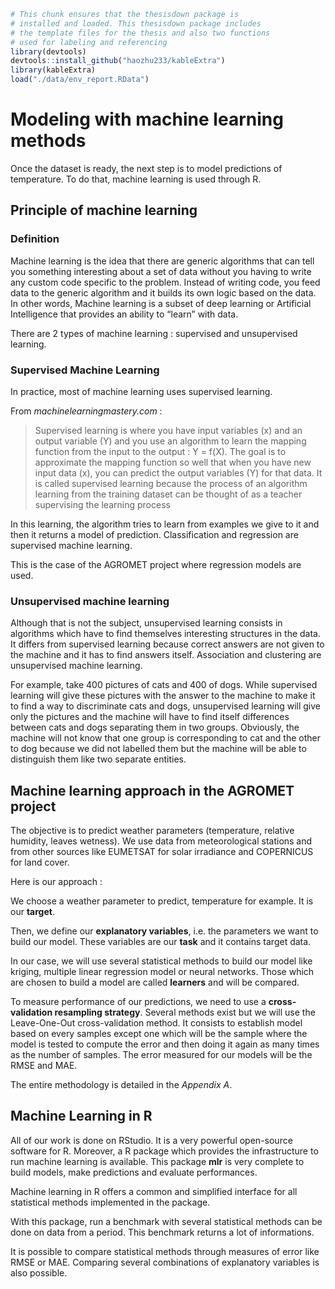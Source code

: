 ```r
# This chunk ensures that the thesisdown package is
# installed and loaded. This thesisdown package includes
# the template files for the thesis and also two functions
# used for labeling and referencing
library(devtools)
devtools::install_github("haozhu233/kableExtra")
library(kableExtra)
load("./data/env_report.RData")
```


# Modeling with machine learning methods {#model}

Once the dataset is ready, the next step is to model predictions of temperature. To do that, machine learning is used through R.

## Principle of machine learning

### Definition

Machine learning is the idea that there are generic algorithms that can tell you something interesting about a set of data without you having to write any custom code specific to the problem. Instead of writing code, you feed data to the generic algorithm and it builds its own logic based on the data. In other words, Machine learning is a subset of deep learning or Artificial Intelligence that provides an ability to “learn” with data. 

There are 2 types of machine learning : supervised and unsupervised learning.

### Supervised Machine Learning

In practice, most of machine learning uses supervised learning.

From *machinelearningmastery.com* :

>Supervised learning is where you have input variables (x) and an output variable (Y) and you use an algorithm to learn the mapping function from the input to the output : Y = f(X).
The goal is to approximate the mapping function so well that when you have new input data (x), you can predict the output variables (Y) for that data.
It is called supervised learning because the process of an algorithm learning from the training dataset can be thought of as a teacher supervising the learning process

In this learning, the algorithm tries to learn from examples we give to it and then it returns a model of prediction. Classification and regression are supervised machine learning.  

This is the case of the AGROMET project where regression models are used.

### Unsupervised machine learning

Although that is not the subject, unsupervised learning consists in algorithms which have to find themselves interesting structures in the data. It differs from supervised learning because correct answers are not given to the machine and it has to find answers itself. Association and clustering are unsupervised machine learning.

For example, take 400 pictures of cats and 400 of dogs. While supervised learning will give these pictures with the answer to the machine to make it to find a way to discriminate cats and dogs, unsupervised learning will give only the pictures and the machine will have to find itself differences between cats and dogs separating them in two groups. Obviously, the machine will not know that one group is corresponding to cat and the other to dog because we did not labelled them but the machine will be able to distinguish them like two separate entities.

## Machine learning approach in the AGROMET project

The objective is to predict weather parameters (temperature, relative humidity, leaves wetness). We use data from meteorological stations and from other sources like EUMETSAT for solar irradiance and COPERNICUS for land cover.

Here is our approach :

We choose a weather parameter to predict, temperature for example. It is our __target__.

Then, we define our __explanatory variables__, i.e. the parameters we want to build our model. These variables are our __task__ and it contains target data.

In our case, we will use several statistical methods to build our model like kriging, multiple linear regression model or neural networks. Those which are chosen to build a model are called __learners__ and will be compared.

To measure performance of our predictions, we need to use a __cross-validation resampling strategy__. Several methods exist but we will use the Leave-One-Out cross-validation method. It consists to establish model based on every samples except one which will be the sample where the model is tested to compute the error and then doing it again as many times as the number of samples. The error measured for our models will be the RMSE and MAE.

The entire methodology is detailed in the _Appendix A_.

## Machine Learning in R

All of our work is done on RStudio. It is a very powerful open-source software for R. Moreover, a R package which provides the infrastructure to run machine learning is available. This package **mlr** is very complete to build models, make predictions and evaluate performances.

Machine learning in R offers a common and simplified interface for all statistical methods implemented in the package.

With this package, run a benchmark with several statistical methods can be done on data from a period. This benchmark returns a lot of informations.

It is possible to compare statistical methods through measures of error like RMSE or MAE. Comparing several combinations of explanatory variables is also possible.


